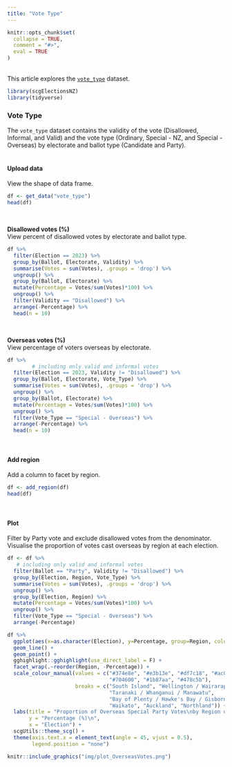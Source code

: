 ```yaml
---
title: "Vote Type"
---
```

```{=html}
<style>
  .content p {
    margin-top: 30px !important;
  }

  details {
    margin-bottom: 40px;
  }
</style>
```
```r
knitr::opts_chunk$set(
  collapse = TRUE,
  comment = "#>",
  eval = TRUE
)
```
<br>
This article explores the [`vote_type`](https://sarahcgall.github.io/scgElectionsNZ/reference/vote_type.html) dataset.
<br>

```r
library(scgElectionsNZ)
library(tidyverse)
```
### Vote Type
The `vote_type` dataset contains the validity of the vote (Disallowed, Informal, and Valid) and the vote type (Ordinary,
Special - NZ, and Special - Overseas) by electorate and ballot type (Candidate and Party).
<br>
<br>

#### Upload data
View the shape of data frame.
```r
df <- get_data("vote_type")
head(df)
```
<br>

**Disallowed votes (%)**<br>
View percent of disallowed votes by electorate and ballot type.
```r
df %>%
  filter(Election == 2023) %>%
  group_by(Ballot, Electorate, Validity) %>%
  summarise(Votes = sum(Votes), .groups = 'drop') %>%
  ungroup() %>%
  group_by(Ballot, Electorate) %>%
  mutate(Percentage = Votes/sum(Votes)*100) %>%
  ungroup() %>%
  filter(Validity == "Disallowed") %>%
  arrange(-Percentage) %>%
  head(n = 10)
```
<br>

**Overseas votes (%)**<br>
View percentage of voters overseas by electorate.
```r
df %>%
        # including only valid and informal votes
  filter(Election == 2023, Validity != "Disallowed") %>%
  group_by(Ballot, Electorate, Vote_Type) %>%
  summarise(Votes = sum(Votes), .groups = 'drop') %>%
  ungroup() %>%
  group_by(Ballot, Electorate) %>%
  mutate(Percentage = Votes/sum(Votes)*100) %>%
  ungroup() %>%
  filter(Vote_Type == "Special - Overseas") %>%
  arrange(-Percentage) %>%
  head(n = 10)
```
<br>

#### Add region
Add a column to facet by region.
```r
df <- add_region(df)
head(df)
```
<br>

#### Plot
Filter by Party vote and exclude disallowed votes from the denominator. Visualise the proportion of votes cast overseas by region at each election.
```r
df <- df %>%
   # including only valid and informal votes
  filter(Ballot == "Party", Validity != "Disallowed") %>%
  group_by(Election, Region, Vote_Type) %>%
  summarise(Votes = sum(Votes), .groups = 'drop') %>%
  ungroup() %>%
  group_by(Election, Region) %>%
  mutate(Percentage = Votes/sum(Votes)*100) %>%
  ungroup() %>%
  filter(Vote_Type == "Special - Overseas") %>%
  arrange(-Percentage)

df %>%
  ggplot(aes(x=as.character(Election), y=Percentage, group=Region, colour=Region)) +
  geom_line() +
  geom_point() +
  gghighlight::gghighlight(use_direct_label = F) +
  facet_wrap(.~reorder(Region, -Percentage)) +
  scale_colour_manual(values = c("#374e8e", "#e3b13e", "#df7c18", "#ac004f",
                                 "#704600", "#1b87aa", "#478c5b"),
                      breaks = c("South Island", "Wellington / Wairarapa",
                                 "Taranaki / Whanganui / Manawatu",
                                 "Bay of Plenty / Hawke's Bay / Gisborne",
                                 "Waikato", "Auckland", "Northland")) +
  labs(title = "Proportion of Overseas Special Party Votes\nby Region over Time (1996 - 2023)",
       y = "Percentage (%)\n",
       x = "Election") +
  scgUtils::theme_scg() +
  theme(axis.text.x = element_text(angle = 45, vjust = 0.5),
        legend.position = "none")
```
```r
knitr::include_graphics("img/plot_OverseasVotes.png")
```
